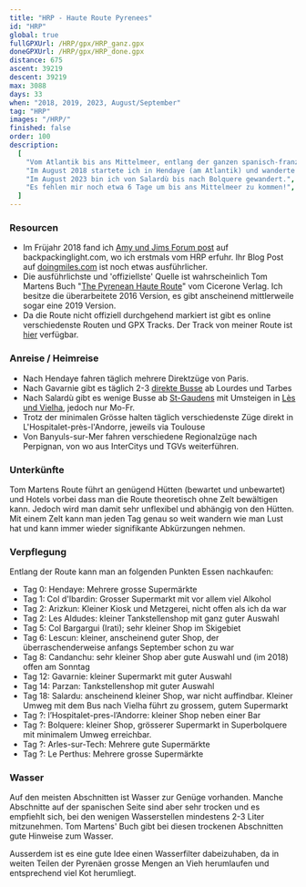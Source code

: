 ```yaml
---
title: "HRP - Haute Route Pyrenees"
id: "HRP"
global: true
fullGPXUrl: /HRP/gpx/HRP_ganz.gpx
doneGPXUrl: /HRP/gpx/HRP_done.gpx
distance: 675
ascent: 39219
descent: 39219
max: 3088
days: 33
when: "2018, 2019, 2023, August/September"
tag: "HRP"
images: "/HRP/"
finished: false
order: 100
description:
  [
    "Vom Atlantik bis ans Mittelmeer, entlang der ganzen spanisch-französischen Grenze und quer durch Andorra hindurch führt der HRP oder 'Haute Route Pyrenée'.",
    "Im August 2018 startete ich in Hendaye (am Atlantik) und wanderte in 13 Tagen bis Gavarnie. Ein Jahr später wanderte ich in 6 Tagen von Gavarnie bis Salardù.",
    "Im August 2023 bin ich von Salardù bis nach Bolquere gewandert.",
    "Es fehlen mir noch etwa 6 Tage um bis ans Mittelmeer zu kommen!",
  ]
---
```


### Resourcen

- Im Früjahr 2018 fand ich <a target="_blank" href="https://backpackinglight.com/forums/topic/37414/">Amy und Jims Forum post</a> auf backpackinglight.com, wo ich erstmals vom HRP erfuhr. Ihr Blog Post auf <a target="_blank" href="https://doingmiles.com/2010-07-hrp/">doingmiles.com</a> ist noch etwas ausführlicher.
- Die ausführlichste und 'offiziellste' Quelle ist wahrscheinlich Tom Martens Buch "<a target="_blank" href="https://www.cicerone.co.uk/the-pyrenean-haute-route-2">The Pyrenean Haute Route</a>" vom Cicerone Verlag. Ich besitze die überarbeitete 2016 Version, es gibt anscheinend mittlerweile sogar eine 2019 Version.
- Da die Route nicht offiziell durchgehend markiert ist gibt es online verschiedenste Routen und GPX Tracks. Der Track von meiner Route ist <a target="_blank" href="/HRP/gpx/HRP_ganz.gpx">hier</a> verfügbar.

### Anreise / Heimreise

- Nach Hendaye fahren täglich mehrere Direktzüge von Paris.
- Nach Gavarnie gibt es täglich 2-3 <a target="_blank" href="https://storage.googleapis.com/is-wp-90-prod/uploads-preprod/2023/06/965-Desserte-Estivale-Gavarnie.pdf">direkte Busse</a> ab Lourdes und Tarbes
- Nach Salardù gibt es wenige Busse ab <a target="_blank" href="https://storage.googleapis.com/is-wp-90-prod/uploads-preprod/2023/06/OC-0623-FHliO-31-395-web.pdf">St-Gaudens</a> mit Umsteigen in <a target="_blank" href="https://www.alsa.es">Lès und Vielha</a>, jedoch nur Mo-Fr.
- Trotz der minimalen Grösse halten täglich verschiedenste Züge direkt in L'Hospitalet-près-l'Andorre, jeweils via Toulouse
- Von Banyuls-sur-Mer fahren verschiedene Regionalzüge nach Perpignan, von wo aus InterCitys und TGVs weiterführen.

### Unterkünfte

Tom Martens Route führt an genügend Hütten (bewartet und unbewartet) und Hotels vorbei dass man die Route theoretisch ohne Zelt bewältigen kann. Jedoch wird man damit sehr unflexibel und abhängig von den Hütten. Mit einem Zelt kann man jeden Tag genau so weit wandern wie man Lust hat und kann immer wieder signifikante Abkürzungen nehmen.

### Verpflegung

Entlang der Route kann man an folgenden Punkten Essen nachkaufen:

- Tag 0: Hendaye: Mehrere grosse Supermärkte
- Tag 1: Col d'Ibardin: Grosser Supermarkt mit vor allem viel Alkohol
- Tag 2: Arizkun: Kleiner Kiosk und Metzgerei, nicht offen als ich da war
- Tag 2: Les Aldudes: kleiner Tankstellenshop mit ganz guter Auswahl
- Tag 5: Col Bargargui (Irati); sehr kleiner Shop im Skigebiet
- Tag 6: Lescun: kleiner, anscheinend guter Shop, der überraschenderweise anfangs September schon zu war
- Tag 8: Candanchu: sehr kleiner Shop aber gute Auswahl und (im 2018) offen am Sonntag
- Tag 12: Gavarnie: kleiner Supermarkt mit guter Auswahl
- Tag 14: Parzan: Tankstellenshop mit guter Auswahl
- Tag 18: Salardu: anscheinend kleiner Shop, war nicht auffindbar. Kleiner Umweg mit dem Bus nach Vielha führt zu grossem, gutem Supermarkt
- Tag ?: l’Hospitalet-pres-l’Andorre: kleiner Shop neben einer Bar
- Tag ?: Bolquere: kleiner Shop, grösserer Supermarkt in Superbolquere mit minimalem Umweg erreichbar.
- Tag ?: Arles-sur-Tech: Mehrere gute Supermärkte
- Tag ?: Le Perthus: Mehrere grosse Supermärkte

### Wasser

Auf den meisten Abschnitten ist Wasser zur Genüge vorhanden. Manche Abschnitte auf der spanischen Seite sind aber sehr trocken und es empfiehlt sich, bei den wenigen Wasserstellen mindestens 2-3 Liter mitzunehmen. Tom Martens' Buch gibt bei diesen trockenen Abschnitten gute Hinweise zum Wasser.

Ausserdem ist es eine gute Idee einen Wasserfilter dabeizuhaben, da in weiten Teilen der Pyrenäen grosse Mengen an Vieh herumlaufen und entsprechend viel Kot herumliegt.
